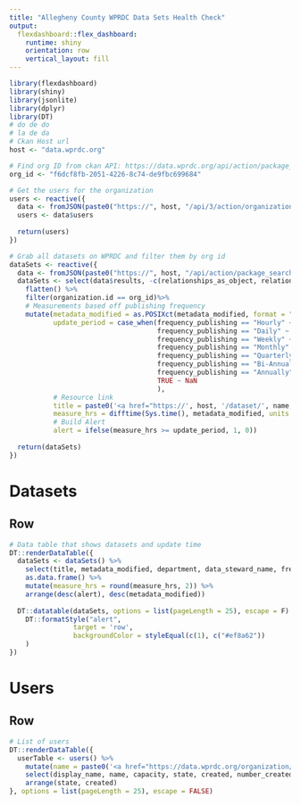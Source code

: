 ```yaml
---
title: "Allegheny County WPRDC Data Sets Health Check"
output: 
  flexdashboard::flex_dashboard:
    runtime: shiny
    orientation: row
    vertical_layout: fill
---
```


```r
library(flexdashboard)
library(shiny)
library(jsonlite)
library(dplyr)
library(DT)
# do de do
# la de da
# Ckan Host url
host <- "data.wprdc.org"

# Find org ID from ckan API: https://data.wprdc.org/api/action/package_search?q=<search-term>
org_id <- "f6dcf8fb-2051-4226-8c74-de9fbc699684"

# Get the users for the organization
users <- reactive({
  data <- fromJSON(paste0("https://", host, "/api/3/action/organization_show?id=", org_id))$result
  users <- data$users
  
  return(users)
})

# Grab all datasets on WPRDC and filter them by org id
dataSets <- reactive({
  data <- fromJSON(paste0("https://", host, "/api/action/package_search?rows=1000&start=0"))$result
  dataSets <- select(data$results, -c(relationships_as_object, relationships_as_subject, extras, groups)) %>%
    flatten() %>%
    filter(organization.id == org_id)%>%
    # Measurements based off publishing frequency
    mutate(metadata_modified = as.POSIXct(metadata_modified, format = "%Y-%m-%dT%H:%M:%S"),
           update_period = case_when(frequency_publishing == "Hourly" ~ 1,
                                     frequency_publishing == "Daily" ~ 24,
                                     frequency_publishing == "Weekly" ~ 7*24,
                                     frequency_publishing == "Monthly" ~ 30*24,
                                     frequency_publishing == "Quarterly" ~ 4*30*24,
                                     frequency_publishing == "Bi-Annually" ~ 6*30*24,
                                     frequency_publishing == "Annually" ~ 365*24,
                                     TRUE ~ NaN
                                     ),
           # Resource link
           title = paste0('<a href="https://', host, '/dataset/', name, '" target="_blank">', title, '</a>'),
           measure_hrs = difftime(Sys.time(), metadata_modified, units = "hours"),
           # Build Alert
           alert = ifelse(measure_hrs >= update_period, 1, 0))
  
  return(dataSets)
})
```

Datasets
===================================== 

Row
-----------------------------------------------------------------------

```r
# Data table that shows datasets and update time
DT::renderDataTable({
  dataSets <- dataSets() %>%
    select(title, metadata_modified, department, data_steward_name, frequency_publishing, measure_hrs, alert) %>%
    as.data.frame() %>%
    mutate(measure_hrs = round(measure_hrs, 2)) %>%
    arrange(desc(alert), desc(metadata_modified))
  
  DT::datatable(dataSets, options = list(pageLength = 25), escape = F) %>%
    DT::formatStyle("alert",
                target = 'row',
                backgroundColor = styleEqual(c(1), c("#ef8a62"))
    )
})
```

Users
===================================== 

Row
-----------------------------------------------------------------------

```r
# List of users
DT::renderDataTable({
  userTable <- users() %>%
    mutate(name = paste0('<a href="https://data.wprdc.org/organization/member_new/', org_id, "?user=", id, '" target="_blank">', name, '</a>')) %>%
    select(display_name, name, capacity, state, created, number_created_packages, number_of_edits) %>%
    arrange(state, created)
}, options = list(pageLength = 25), escape = FALSE)
```